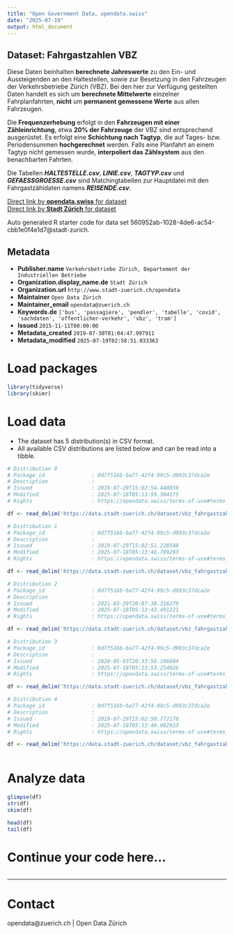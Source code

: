 ```yaml
---
title: "Open Government Data, opendata.swiss"
date: "2025-07-19"
output: html_document
---
```


## Dataset: Fahrgastzahlen VBZ

Diese Daten beinhalten **berechnete Jahreswerte** zu den Ein- und Aussteigenden an den Haltestellen, sowie zur Besetzung in den Fahrzeugen der Verkehrsbetriebe Zürich (VBZ). Bei den hier zur Verfügung gestellten Daten handelt es sich um **berechnete Mittelwerte** einzelner Fahrplanfahrten, **nicht** um **permanent gemessene Werte** aus allen Fahrzeugen. 

Die **Frequenzerhebung** erfolgt in den **Fahrzeugen mit einer Zähleinrichtung**, etwa **20% der Fahrzeuge** der VBZ sind entsprechend ausgerüstet. Es erfolgt eine **Schichtung nach Tagtyp**, die auf Tages- bzw. Periodensummen **hochgerechnet** werden. Falls eine Planfahrt an einem Tagtyp nicht gemessen wurde, **interpoliert das Zählsystem** aus den benachbarten Fahrten.

Die Tabellen ***HALTESTELLE.csv***, ***LINIE.csv***, ***TAGTYP.csv*** und ***GEFAESSGROESSE.csv*** sind Matchingtabellen zur Hauptdatei mit den Fahrgastzähldaten namens ***REISENDE.csv***.



[Direct link by **opendata.swiss** for dataset](https://opendata.swiss/de/dataset/fahrgastzahlen-vbz1)<br>
[Direct link by **Stadt Zürich** for dataset](https://data.stadt-zuerich.ch/dataset/vbz_fahrgastzahlen_ogd)

Auto generated R starter code for data set 560952ab-1028-4de6-ac54-cbb1e0f4e1d7@stadt-zurich.

## Metadata

- **Publisher.name** `Verkehrsbetriebe Zürich, Departement der Industriellen Betriebe`
- **Organization.display_name.de** `Stadt Zürich`
- **Organization.url** `http://www.stadt-zuerich.ch/opendata`
- **Maintainer** `Open Data Zürich`
- **Maintainer_email** `opendata@zuerich.ch`
- **Keywords.de** `['bus', 'passagiere', 'pendler', 'tabelle', 'covid', 'sachdaten', 'offentlicher-verkehr', 'vbz', 'tram']`
- **Issued** `2015-11-11T00:00:00`
- **Metadata_created** `2019-07-30T01:04:47.997911`
- **Metadata_modified** `2025-07-19T02:58:51.033363`


# Load packages

```r

library(tidyverse)
library(skimr)

```

# Load data

-   The dataset has 5 distribution(s) in CSV format.
-   All available CSV distributions are listed below and can be read into a tibble.

```r

# Distribution 0
# Package_id               : 0d7f516b-ba77-42f4-99c5-d993c37dca2e
# Description              : 
# Issued                   : 2019-07-29T15:02:54.440859
# Modified                 : 2025-07-18T05:13:59.304175
# Rights                   : https://opendata.swiss/terms-of-use#terms_open

df <- read_delim('https://data.stadt-zuerich.ch/dataset/vbz_fahrgastzahlen_ogd/download/TAGTYP.csv')

# Distribution 1
# Package_id               : 0d7f516b-ba77-42f4-99c5-d993c37dca2e
# Description              : 
# Issued                   : 2019-07-29T15:02:51.228548
# Modified                 : 2025-07-18T05:13:46.789293
# Rights                   : https://opendata.swiss/terms-of-use#terms_open

df <- read_delim('https://data.stadt-zuerich.ch/dataset/vbz_fahrgastzahlen_ogd/download/HALTESTELLEN.csv')

# Distribution 2
# Package_id               : 0d7f516b-ba77-42f4-99c5-d993c37dca2e
# Description              : 
# Issued                   : 2021-03-29T20:07:38.316279
# Modified                 : 2025-07-18T05:13:43.491221
# Rights                   : https://opendata.swiss/terms-of-use#terms_open

df <- read_delim('https://data.stadt-zuerich.ch/dataset/vbz_fahrgastzahlen_ogd/download/GEFAESSGROESSE.csv')

# Distribution 3
# Package_id               : 0d7f516b-ba77-42f4-99c5-d993c37dca2e
# Description              : 
# Issued                   : 2020-05-03T20:33:56.106804
# Modified                 : 2025-07-18T05:13:53.254026
# Rights                   : https://opendata.swiss/terms-of-use#terms_open

df <- read_delim('https://data.stadt-zuerich.ch/dataset/vbz_fahrgastzahlen_ogd/download/REISENDE.csv')

# Distribution 4
# Package_id               : 0d7f516b-ba77-42f4-99c5-d993c37dca2e
# Description              : 
# Issued                   : 2019-07-29T15:02:50.772178
# Modified                 : 2025-07-18T05:13:49.982923
# Rights                   : https://opendata.swiss/terms-of-use#terms_open

df <- read_delim('https://data.stadt-zuerich.ch/dataset/vbz_fahrgastzahlen_ogd/download/LINIE.csv')



```

# Analyze data

```r

glimpse(df)
str(df)
skim(df)

head(df)
tail(df)

```

# Continue your code here...

```r

```

------------------------------------------------------------------------

# Contact

opendata@zuerich.ch | Open Data Zürich
